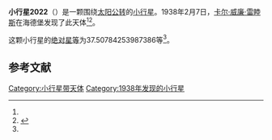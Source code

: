 {{Infobox planet
| bgcolour = #FFFFC0
| name = 2022 West
| symbol = 
| image = 
| caption = 
| discovery = yes
| discovery_ref = 
| discoverer = [[卡尔·威廉·雷睦斯|卡尔·威廉·雷睦斯]]
| discovery_site = [[海德堡|海德堡]] 
| discovered = 1938年2月7日
| designations = yes
| mp_name = 
| named_after = 
| alt_names = 1938 CK/ 1949 TA / 1973 AP
| mp_category = [[主带小行星|主带小行星]]
| orbit_ref = <ref name="a">[http://ssd.jpl.nasa.gov/sbdb.cgi?sstr=2022 2022 West] {{Wayback|url=http://ssd.jpl.nasa.gov/sbdb.cgi?sstr=2022 |date=20200820012130 }}，小行星數據庫瀏覽器（JPL Small-Body Database Browser）－[[美国国家航空航天局|美国国家航空航天局]]喷气推进实验室</ref>
| epoch = 2456400.5 (2013年4月18日更新)
| aphelion = {{convert|3.029465349103145|AU|km|3|abbr=on|lk=out}}
| perihelion = {{convert|2.382278637261269|AU|km|3|abbr=on}}
| semimajor = {{convert|2.705871993182207|AU|km|3|abbr=on}}
| eccentricity = 0.119589307
| period = 1625.770722 [[日|日]]<br />4.45[[儒略年|儒略年]]
| avg_speed = 
| inclination = 5.659290770166898
| asc_node = 2.533392797112562
| mean_anomaly = 
| arg_peri = 37.50784253987386
| satellites = 
| physical_characteristics = yes
| dimensions = 
| mass = 
| density = 
| surface_grav = 
| escape_velocity = 
| sidereal_day = 
| axial_tilt = 
| pole_ecliptic_lat = 
| pole_ecliptic_lon = 
| albedo = 
| temperatures= 
| temp_name1 = 
| mean_temp_1 = 
| max_temp_1 = 
| temp_name2 = 
| max_temp_2 = 
| spectral_type = 
| abs_magnitude = 37.50784253987386
}}

'''小行星2022'''（{{lang-en|2022 West}}）是一颗围绕[[太阳|太阳]][[公转|公转]]的[[小行星|小行星]]。1938年2月7日，[[卡尔·威廉·雷睦斯|卡尔·威廉·雷睦斯]]在海德堡发现了此天体<ref name="a" /><ref>{{cite news|title=小行星列表|url=http://cfa-www.harvard.edu/iau/lists/NumberedMPs.txt|accessdate=2013-07-08|newspaper=哈佛大学|archive-date=2008-05-17|archive-url=https://web.archive.org/web/20080517010638/http://cfa-www.harvard.edu/iau/lists/NumberedMPs.txt|dead-url=no}}</ref>。

这颗小行星的[[绝对星等|绝对星等]]为37.50784253987386等<ref name="a" />。

==参考文献==
{{reflist}}
{{Minor Planet Number|[[小行星2021|小行星2021]]|[[小行星2023|小行星2023]]}}

{{小天体}}

[[Category:小行星带天体|Category:小行星带天体]]
[[Category:1938年发现的小行星|Category:1938年发现的小行星]]

{{asteroid-stub}}